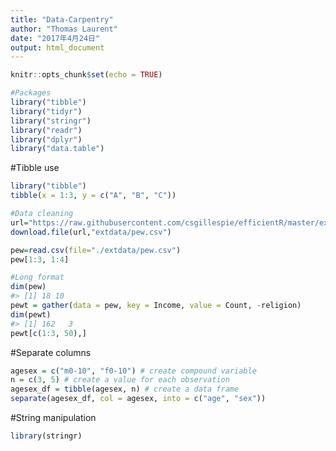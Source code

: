 ```yaml
---
title: "Data-Carpentry"
author: "Thomas Laurent"
date: "2017年4月24日"
output: html_document
---
```


```r
knitr::opts_chunk$set(echo = TRUE)
```

```r
#Packages
library("tibble")
library("tidyr")
library("stringr")
library("readr")
library("dplyr")
library("data.table")
```

#Tibble use
```r
library("tibble")
tibble(x = 1:3, y = c("A", "B", "C"))
```

```r
#Data cleaning
url="https://raw.githubusercontent.com/csgillespie/efficientR/master/extdata/pew.csv"
download.file(url,"extdata/pew.csv")

pew=read.csv(file="./extdata/pew.csv")
pew[1:3, 1:4]

#Long format
dim(pew)
#> [1] 18 10
pewt = gather(data = pew, key = Income, value = Count, -religion)
dim(pewt)
#> [1] 162   3
pewt[c(1:3, 50),]
```
#Separate columns
```r
agesex = c("m0-10", "f0-10") # create compound variable
n = c(3, 5) # create a value for each observation
agesex_df = tibble(agesex, n) # create a data frame
separate(agesex_df, col = agesex, into = c("age", "sex"))
```

#String manipulation
```r
library(stringr)
```


